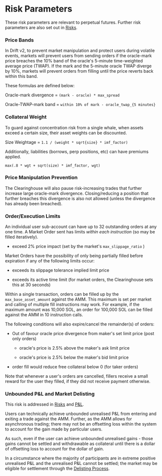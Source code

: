 # Risk Parameters

These risk parameters are relevant to perpetual futures. Further risk parameters are also set out in [Risks](/security/risks).

### Price Bands

In Drift v2, to prevent market manipulation and protect users during volatile events, markets will prevent users from sending orders if the oracle-mark price breaches the 10% band of the oracle's 5-minute time-weighted average price (TWAP). If the mark and the 5-minute oracle TWAP diverge by 10%, markets will prevent orders from filling until the price reverts back within this band.

These formulas are defined below:

Oracle-mark divergence = `(mark - oracle) * max_spread`

Oracle-TWAP-mark band = `within 10% of mark - oracle_twap_{5 minutes}`

### Collateral Weight

To guard against concentration risk from a single whale, when assets exceed a certain size, their asset weights can be discounted.

Size Weightage = `1.1 / (weight * sqrt{size} * imf_factor)`

Additionally, liabilities (borrows, perp positions, etc) can have premiums applied.

`max(.8 * wgt + sqrt(size) * imf_factor, wgt)`

### Price Manipulation Prevention

The Clearinghouse will also pause risk-increasing trades that further increase large oracle-mark divergence. Closing/reducing a position that further breaches this divergence is also not allowed (unless the divergence has already been breached).

### Order/Execution Limits

An individual user sub-account can have up to 32 outstanding orders at any one time. A Market Order sent has limits _within each instruction_ (so may be filled iteratively).

-   exceed 2% price impact (set by the market's `max_slippage_ratio` )

Market Orders have the possibility of only being partially filled before expiration if any of the following limits occur:

-   exceeds its slippage tolerance implied limit price

-   exceeds its active time limit (for market orders, the Clearinghouse sets this at 30 seconds)

Within a single transaction, orders can be filled up by the `max_base_asset_amount` against the AMM. This maximum is set per market and calling of multiple fill instructions may work. For example, if the maximum amount was 10,000 SOL, an order for 100,000 SOL can be filled against the AMM in 10 instruction calls.

The following conditions will also expire/cancel the remainder(s) of orders:

-   Out of favour oracle price divergence from maker's set limit price (post only orders)

    -   oracle's price is 2.5% above the maker's ask limit price

    -   oracle's price is 2.5% below the maker's bid limit price

-   order fill would reduce free collateral below 0 (for taker orders)

Note that whenever a user's orders are cancelled, fillers receive a small reward for the user they filled, if they did not receive payment otherwise.

### Unbounded P&L and Market Delisting

This risk is addressed in [Risks](/security/risks) and [P&L](/profit-loss/profit-loss-intro).

Users can technically achieve unbounded unrealised P&L from entering and exiting a trade against the AMM. Further, as the AMM allows for asynchronous trading; there may not be an offsetting loss within the system to account for the gain made by particular users. 

As such, even if the user can achieve unbounded unrealised gains - those gains cannot be settled and withdrawable as collateral until there is a dollar of offsetting loss to account for the dollar of gain.

In a circumstance where the majority of participants are in extreme positive unrealised P&L and the unrealised P&L cannot be settled; the market may be eligible for settlement through the [Delisting Process](/risk-and-safety/delisting-process).
